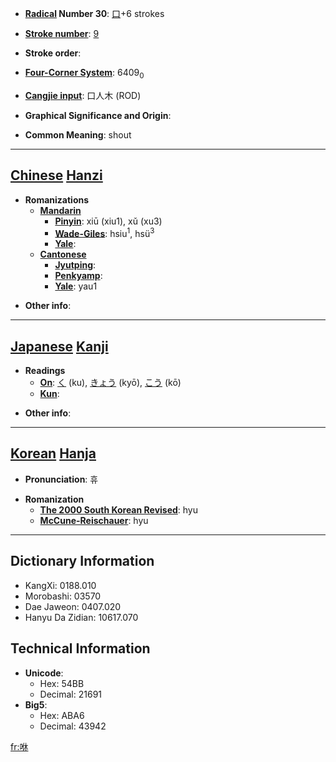 * '''[[Wiktionary:Chinese radical index| Radical]] Number 30''': [[Wiktionary:Chinese radical index 口|口]]+6 strokes

* '''[[Wiktionary:Chinese total strokes index|Stroke number]]''': [[Wiktionary:Chinese total strokes index 9|9]]

* '''Stroke order''': 

* '''[[Wiktionary:Chinese four corner index|Four-Corner System]]''': 6409<sub>0</sub>

* '''[[Wiktionary:Chinese Cangjie index|Cangjie input]]''': 口人木 (ROD)

* '''Graphical Significance and Origin''': 

* '''Common Meaning''': shout

----

== [[Chinese]] [[Hanzi]] ==

* '''Romanizations'''
** '''[[Mandarin]]'''
*** '''[[Pinyin]]''': xiū (xiu1), xǔ (xu3)
*** '''[[Wade-Giles]]''': hsiu<sup>1</sup>, hsü<sup>3</sup>
*** '''[[Yale]]''': 
** '''[[Cantonese]]'''
*** '''[[Jyutping]]''':
*** '''[[Penkyamp]]''': 
*** '''[[Yale]]''': yau1

* '''Other info''': 

----

== [[Japanese]] [[Kanji]] ==

* '''Readings'''
** '''[[On]]''': [[く]] (ku), [[きょう]] (kyō), [[こう]] (kō)
** '''[[Kun]]''': 

* '''Other info''':  

----

== [[Korean]] [[Hanja]] ==

* '''Pronunciation''': 휴

* '''Romanization'''
** '''[[The 2000 South Korean Revised Romanization|The 2000 South Korean Revised]]''': hyu
** '''[[McCune-Reischauer]]''': hyu

----

== Dictionary Information ==

* KangXi: 0188.010
* Morobashi: 03570
* Dae Jaweon: 0407.020
* Hanyu Da Zidian: 10617.070

== Technical Information ==

* '''Unicode''':
** Hex: 54BB
** Decimal: 21691
* '''Big5''':
** Hex: ABA6
** Decimal: 43942

[[fr:咻]]